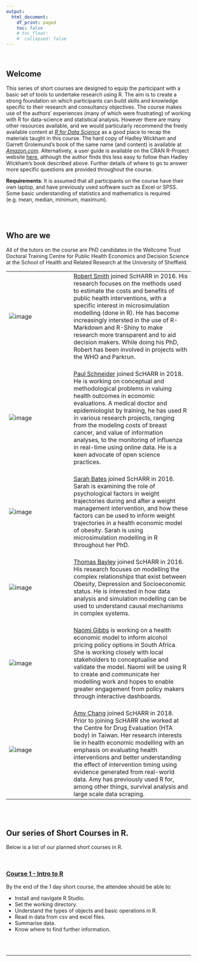 ```yaml
---
output:
  html_document:
    df_print: paged
    toc: false
    # toc_float: 
    #  collapsed: false
---
```


<br>



## Welcome
This series of short courses are designed to equip the participant with a basic set of tools to undertake research using R. The aim is to create a strong foundation on which participants can build skills and knowledge specific to their research and consultancy objectives. The course makes use of the authors' experiences (many of which were frustrating) of working with R for data-science and statistical analysis. However there are many other resources available, and we would particularly recommend the freely available content at *[R for Data Science](https://r4ds.had.co.nz/)* as a good place to recap the materials taught in this course. The hard copy of Hadley Wickham and Garrett Grolemund's book of the same name (and content) is available at *[Amazon.com](https://r4ds.had.co.nz/)*. Alternatively, a user guide is available on the CRAN R-Project website [here](https://cran.r-project.org/doc/manuals/r-release/R-intro.html), although the author finds this less easy to follow than Hadley Wickham's book described above. Further details of where to go to answer more specific questions are provided throughout the course.

__Requirements__: It is assumed that all participants on the course have their own laptop, and have previously used software such as Excel or SPSS. Some basic understanding of statistics and mathematics is required (e.g. mean, median, minimum, maximum).

<br><br>

## Who are we

All of the tutors on the course are PhD candidates in the Wellcome Trust Doctoral Training Centre for Public Health Economics and Decision Science at the School of Health and Related Research at the University of Sheffield.

<table border="0"; padding = 0px>
 <tr>
    <td width= 160px><img src="./img/rob.jpg" alt="image"> <br><br></td>
    <td><a href="https://www.linkedin.com/in/robert-smith-53b28438/" target="_blank">Robert Smith</a> joined ScHARR in 2016. His research focuses on the methods used to estimate the costs and benefits of public health interventions, with a specific interest in microsimulation modelling (done in R). He has become increasingly intersted in the use of R-Markdown and R-Shiny to make research more transparent and to aid decision makers. While doing his PhD, Robert has been involved in projects with the WHO and Parkrun.<br><br></td>
 </tr>
 
 <tr>
    <td width= 160px><img src="./img/paul.png" alt="image"><br><br> </td>
    <td><a href="https://bitowaqr.github.io/about_me/" target="_blank">Paul Schneider</a> joined ScHARR in 2018. He is working on conceptual and methodological problems in valuing health outcomes in economic evaluations. A medical doctor and epidemiologist by training, he has used R in various research projects, ranging from the modeling costs of breast cancer, and value of information analyses, to the monitoring of influenza in real-time using online data. He is a keen advocate of open science practices.<br><br></td>
 </tr>
 
 <tr>
    <td width= 160px><img src="./img/sarah.jpg" alt="image"><br><br> </td>
    <td><a href="https://www.linkedin.com/in/sarah-elizabeth-bates-647ab9145/" target="_blank">Sarah Bates</a> joined ScHARR in 2016. Sarah is examining the role of psychological factors in weight trajectories during and after a weight management intervention, and how these factors can be used to inform weight trajectories in a health economic model of obesity. Sarah is using microsimulation modelling in R throughout her PhD. <br><br></td>
 </tr>
 
 <tr>
    <td width= 160px><img src="./img/tom.jpg" alt="image"><br><br> </td>
    <td><a href="https://www.linkedin.com/in/tom-bayley-31ba8570/" target="_blank">Thomas Bayley</a> joined ScHARR in 2016. His research focuses on modelling the complex relationships that exist between Obesity, Depression and Socioeconomic status. He is interested in how data analysis and simulation modelling can be used to understand causal mechanisms in complex systems.<br><br></td>
 </tr>
 
 <tr>
    <td width= 160px><img src="./img/naomi.jpg" alt="image"><br><br> </td>
    <td><a href="https://www.linkedin.com/in/robert-smith-53b28438/" target="_blank">Naomi Gibbs</a> is working on a health economic model to inform alcohol pricing policy options in South Africa. She is working closely with local stakeholders to conceptualise and validate the model. Naomi will be using R to create and communicate her modelling work and hopes to enable greater engagement from policy makers through interactive dashboards.<br><br></td>
 </tr>
 
 <tr>
    <td width= 160px><img src="./img/amy.jpg" alt="image"><br><br> </td>
    <td><a href="" target="_blank">Amy Chang</a> joined ScHARR in 2018. Prior to joining ScHARR she worked at the Centre for Drug Evaluation (HTA body) in Taiwan. Her research interests lie in health economic modelling with an emphasis on evaluating health interventions and better understanding the effect of intervention timing using evidence generated from real-world data. Amy has previously used R for, among other things, survival analysis and large scale data scraping.
 </tr>
 
</table>

<br><br>


## Our series of Short Courses in R.

Below is a list of our planned short courses in R. 

<br>

### <a href="getting_started.html">Course 1 - Intro to R</a> <br />

By the end of the 1 day short course, the attendee should be able to:


* Install and navigate R Studio. 
* Set the working directory.
* Understand the types of objects and basic operations in R.
* Read in data from csv and excel files.
* Summarise data. 
* Know where to find further information.

<br><br>

****

